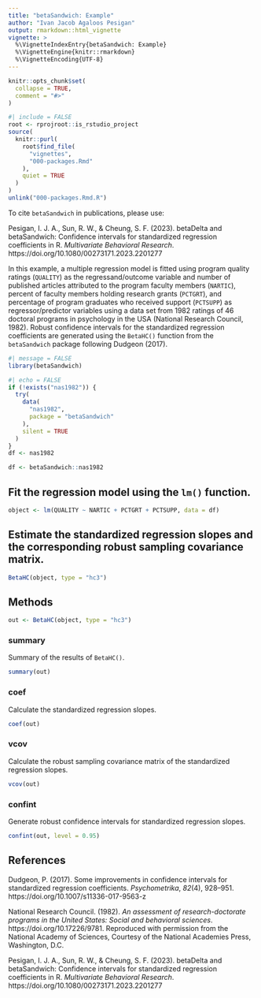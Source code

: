 ```yaml
---
title: "betaSandwich: Example"
author: "Ivan Jacob Agaloos Pesigan"
output: rmarkdown::html_vignette
vignette: >
  %\VignetteIndexEntry{betaSandwich: Example}
  %\VignetteEngine{knitr::rmarkdown}
  %\VignetteEncoding{UTF-8}
---
```


```r
knitr::opts_chunk$set(
  collapse = TRUE,
  comment = "#>"
)
```

```r
#| include = FALSE
root <- rprojroot::is_rstudio_project
source(
  knitr::purl(
    root$find_file(
      "vignettes",
      "000-packages.Rmd"
    ),
    quiet = TRUE
  )
)
unlink("000-packages.Rmd.R")
```

To cite `betaSandwich` in publications, please use:

Pesigan, I. J. A., Sun, R. W., & Cheung, S. F. (2023).
betaDelta and betaSandwich: Confidence intervals for standardized regression coefficients in R.
*Multivariate Behavioral Research*.
https://doi.org/10.1080/00273171.2023.2201277

In this example, a multiple regression model is fitted
using program quality ratings (`QUALITY`) as the regressand/outcome variable
and number of published articles attributed to the program faculty members (`NARTIC`),
percent of faculty members holding research grants (`PCTGRT`), and
percentage of program graduates who received support (`PCTSUPP`) as regressor/predictor variables
using a data set from 1982 ratings of 46 doctoral programs in psychology in the USA (National Research Council, 1982).
Robust confidence intervals for the standardized regression coefficients are generated
using the `BetaHC()` function from the `betaSandwich` package following Dudgeon (2017).

```r
#| message = FALSE
library(betaSandwich)
```

```r
#| echo = FALSE
if (!exists("nas1982")) {
  try(
    data(
      "nas1982",
      package = "betaSandwich"
    ),
    silent = TRUE
  )
}
df <- nas1982
```

```r
df <- betaSandwich::nas1982
```

## Fit the regression model using the `lm()` function.

```r
object <- lm(QUALITY ~ NARTIC + PCTGRT + PCTSUPP, data = df)
```

## Estimate the standardized regression slopes and the corresponding robust sampling covariance matrix.

```r
BetaHC(object, type = "hc3")
```

## Methods

```r
out <- BetaHC(object, type = "hc3")
```

### summary

Summary of the results of `BetaHC()`.

```r
summary(out)
```

### coef

Calculate the standardized regression slopes.

```r
coef(out)
```

### vcov

Calculate the robust sampling covariance matrix of the standardized regression slopes.

```r
vcov(out)
```

### confint

Generate robust confidence intervals for standardized regression slopes.

```r
confint(out, level = 0.95)
```

## References

Dudgeon, P. (2017).
Some improvements in confidence intervals for standardized regression coefficients. 
*Psychometrika*, *82*(4), 928–951.
https://doi.org/10.1007/s11336-017-9563-z

National Research Council. (1982).
*An assessment of research-doctorate programs in the United States: Social and behavioral sciences*.
https://doi.org/10.17226/9781.
Reproduced with permission from the National Academy of Sciences,
Courtesy of the National Academies Press, Washington, D.C.

Pesigan, I. J. A., Sun, R. W., & Cheung, S. F. (2023).
betaDelta and betaSandwich: Confidence intervals for standardized regression coefficients in R.
*Multivariate Behavioral Research*.
https://doi.org/10.1080/00273171.2023.2201277
